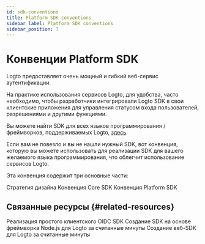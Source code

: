 ```yaml
---
id: sdk-conventions
title: Platform SDK conventions
sidebar_label: Platform SDK conventions
sidebar_position: 7
---
```


# Конвенции Platform SDK

Logto предоставляет очень мощный и гибкий веб-сервис аутентификации.

На практике использования сервисов Logto, для удобства, часто необходимо, чтобы разработчики интегрировали Logto SDK в свои клиентские приложения для управления статусом входа пользователей, разрешениями и другими функциями.

Вы можете найти SDK для всех языков программирования / фреймворков, поддерживаемых Logto, [здесь](/quick-starts).

Если вам не повезло и вы не нашли нужный SDK, вот конвенция, которую вы можете использовать для реализации SDK для вашего желаемого языка программирования, что облегчит использование сервисов Logto.

Эта конвенция содержит три основные части:

<Url href="/developers/sdk-conventions/design-strategy">Стратегия дизайна</Url>
<Url href="/developers/sdk-conventions/core-sdk-convention">Конвенция Core SDK</Url>
<Url href="/developers/sdk-conventions/platform-sdk-convention">Конвенция Platform SDK</Url>

## Связанные ресурсы \{#related-resources}

<Url href="https://blog.logto.io/implement-client-sdk#summary">
  Реализация простого клиентского OIDC SDK
</Url>

<Url href="https://blog.logto.io/crafting-nodejs-sdk">
  Создание SDK на основе фреймворка Node.js для Logto за считанные минуты
</Url>

<Url href="https://blog.logto.io/crafting-browser-sdk">
  Создание веб-SDK для Logto за считанные минуты
</Url>
